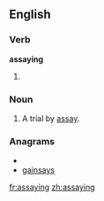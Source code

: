 ==English==
===Verb===
'''assaying'''

# {{present participle of|[[assay]]}}

===Noun===
{{en-noun}}

# A trial by [[assay]].

===Anagrams===
* {{alphagram|aaginssy}}
* [[gainsays#English|gainsays]]

[[fr:assaying]]
[[zh:assaying]]